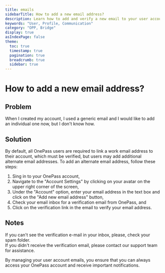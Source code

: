 ```yaml
---
title: emails
sidebarTitle: How to add a new email address?
description: Learn how to add and verify a new email to your user account.
keywords: "User, Profile, Communication"
category: "OPP, Bridge"
display: true
asIndexPage: false
theme: 
  toc: true
  timestamp: true
  pagination: true
  breadcrumb: true
  sidebar: true
---
```


# How to add a new email address?

## Problem  

When I created my account, I used a generic email and I would like to add an individual one now, but I don't know how.

## Solution  

By default, all OnePass users are required to link a work email address to their account, which must be verified, but users may add additional alternate email addresses. To add an alternate email address, follow these steps:  

1. Sing in to your OnePass account,  
2. Navigate to the "Account Settings" by clicking on your avatar on the upper right corner of the screen,  
3. Under the "Account" option, enter your email address in the text box and click on the "Add new email address" button,  
4. Check your email inbox for a verification email from OnePass, and  
5. Click on the verification link in the email to verify your email address.  

## Notes  

If you can't see the verification e-mail in your inbox, please, check your spam folder.  
If you didn't receive the verification email, please contact our support team for assistance.  

By managing your user account emails, you ensure that you can always access your OnePass account and receive important notifications.  
